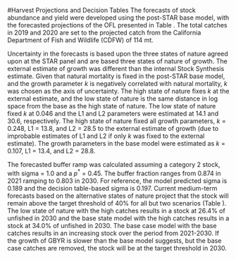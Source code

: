 <!-- **************HARVEST PROJECTIONS AND DECISION TABLE****************** -->
#Harvest Projections and Decision Tables
The forecasts of stock abundance and yield were developed using the post-STAR 
base model, with the forecasted projections of the OFL presented in 
Table \ref{tab:OFL_projection}. The total catches in 2019 and 2020 are set to 
the projected catch from the California Department of Fish and Wildlife (CDFW) of 114 mt.

Uncertainty in the forecasts is based upon the three states of nature agreed upon 
at the STAR panel and are based three states of nature of growth.  The external 
estimate of growth was different than the internal Stock Synthesis estimate. Given that 
natural mortality is fixed in the post-STAR base model, and the growth parameter 
$k$ is negatively correlated with natural mortality, $k$ was chosen as the axis 
of uncertainty. The high state of nature fixes $k$ at the external estimate, and the 
low state of nature is the same distance in log space from the base as the high state 
of nature. The low state of nature fixed $k$ at 0.046 and the L1 and L2 parameters 
were estimated at 14.1 and 30.6, respectively.  The high state of nature fixed all 
growth parameters, $k$ = 0.248, L1 = 13.8, and L2 = 28.5 to the external 
estimate of growth (due to improbable estimates of L1 and L2 if only $k$ was fixed to the 
external estimate). The growth parameters in the base model were estimated as 
$k$ = 0.107, L1 = 13.4, and L2 = 28.8.

The forecasted buffer ramp was calculated assuming a category 2 stock, with  sigma = 1.0 
and a $p^*$ = 0.45. The buffer fraction ranges from 0.874 in 2021 ramping to 0.803 in 2030.  For 
reference, the model predicted sigma is 0.189 and the decision table-based sigma is 0.197.
Current medium-term forecasts based on the alternative states of nature project that 
the stock will remain above the target 
threshold of 40% for all but two scenarios (Table \ref{tab:Decision_table_mod1}).  The 
low state of nature with the high catches results in a stock at 
26.4% of unfished in 2030 and the base state model with the 
high catches results in a stock at 34.0% of unfished in 2030.  The base case 
model with the base catches results in an increasing stock over the period from 2021-2030. 
If the growth of GBYR is slower than the base model suggests, but the base case catches are 
removed, the stock will be at the target threshold in 2030.  



 



